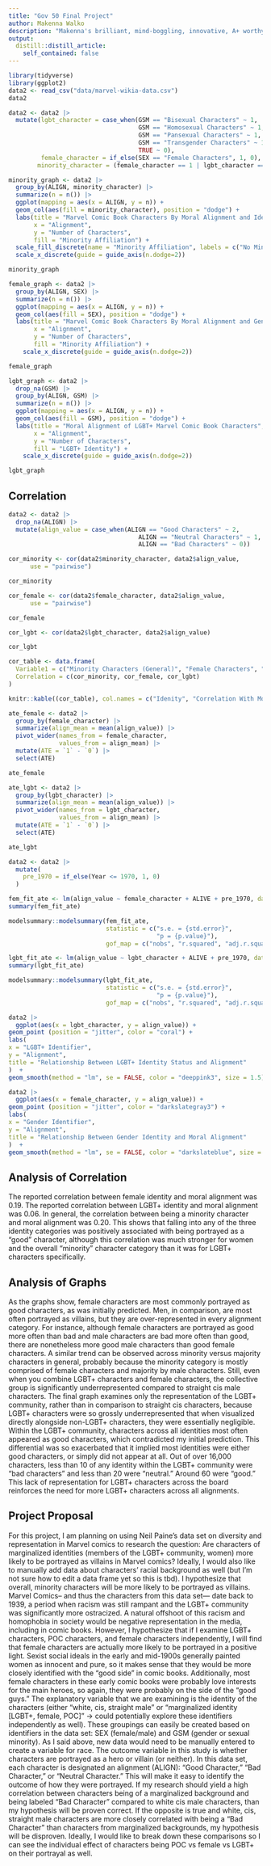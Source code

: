 ```yaml
---
title: "Gov 50 Final Project"
author: Makenna Walko
description: "Makenna's brilliant, mind-boggling, innovative, A+ worthy final project !!"
output:
  distill::distill_article:
    self_contained: false
---
```

```r
library(tidyverse) 
library(ggplot2)
data2 <- read_csv("data/marvel-wikia-data.csv")
data2
```
  
```r
data2 <- data2 |>
  mutate(lgbt_character = case_when(GSM == "Bisexual Characters" ~ 1,
                                    GSM == "Homosexual Characters" ~ 1,
                                    GSM == "Pansexual Characters" ~ 1,
                                    GSM == "Transgender Characters" ~ 1,
                                    TRUE ~ 0),
         female_character = if_else(SEX == "Female Characters", 1, 0),
        minority_character = (female_character == 1 | lgbt_character == 1))

minority_graph <- data2 |>
  group_by(ALIGN, minority_character) |>
  summarize(n = n()) |>
  ggplot(mapping = aes(x = ALIGN, y = n)) +
  geom_col(aes(fill = minority_character), position = "dodge") +
  labs(title = "Marvel Comic Book Characters By Moral Alignment and Identity",
       x = "Alignment",
       y = "Number of Characters",
       fill = "Minority Affiliation") +
  scale_fill_discrete(name = "Minority Affiliation", labels = c("No Minority Affiliation", "Minority (LGBT+ or Female)")) +
  scale_x_discrete(guide = guide_axis(n.dodge=2))

minority_graph
```
```r

female_graph <- data2 |>
  group_by(ALIGN, SEX) |>
  summarize(n = n()) |>
  ggplot(mapping = aes(x = ALIGN, y = n)) +
  geom_col(aes(fill = SEX), position = "dodge") +
  labs(title = "Marvel Comic Book Characters By Moral Alignment and Gender Identity",
       x = "Alignment",
       y = "Number of Characters",
       fill = "Minority Affiliation") +
    scale_x_discrete(guide = guide_axis(n.dodge=2))

female_graph
```
```r

lgbt_graph <- data2 |>
  drop_na(GSM) |>
  group_by(ALIGN, GSM) |>
  summarize(n = n()) |>
  ggplot(mapping = aes(x = ALIGN, y = n)) +
  geom_col(aes(fill = GSM), position = "dodge") +
  labs(title = "Moral Alignment of LGBT+ Marvel Comic Book Characters",
       x = "Alignment",
       y = "Number of Characters",
       fill = "LGBT+ Identity") +
    scale_x_discrete(guide = guide_axis(n.dodge=2))

lgbt_graph
```
## Correlation

```r

data2 <- data2 |>
  drop_na(ALIGN) |>
  mutate(align_value = case_when(ALIGN == "Good Characters" ~ 2,
                                    ALIGN == "Neutral Characters" ~ 1,
                                    ALIGN == "Bad Characters" ~ 0))

cor_minority <- cor(data2$minority_character, data2$align_value,
      use = "pairwise")

cor_minority

cor_female <- cor(data2$female_character, data2$align_value,
      use = "pairwise")

cor_female

cor_lgbt <- cor(data2$lgbt_character, data2$align_value)

cor_lgbt
```

```r
cor_table <- data.frame(
  Variable1 = c("Minority Characters (General)", "Female Characters", "LGBT+ Characters"),
  Correlation = c(cor_minority, cor_female, cor_lgbt) 
)

knitr::kable((cor_table), col.names = c("Idenity", "Correlation With Moral Alignment"))
```

```r
ate_female <- data2 |>
  group_by(female_character) |>
  summarize(align_mean = mean(align_value)) |>
  pivot_wider(names_from = female_character,
              values_from = align_mean) |>
  mutate(ATE = `1` - `0`) |>
  select(ATE)

ate_female

ate_lgbt <- data2 |>
  group_by(lgbt_character) |>
  summarize(align_mean = mean(align_value)) |>
  pivot_wider(names_from = lgbt_character,
              values_from = align_mean) |>
  mutate(ATE = `1` - `0`) |>
  select(ATE)

ate_lgbt
```


```r
data2 <- data2 |>
  mutate(
    pre_1970 = if_else(Year <= 1970, 1, 0)
  )

fem_fit_ate <- lm(align_value ~ female_character + ALIVE + pre_1970, data = data2)
summary(fem_fit_ate)

modelsummary::modelsummary(fem_fit_ate,
                           statistic = c("s.e. = {std.error}",
                                         "p = {p.value}"),
                           gof_map = c("nobs", "r.squared", "adj.r.squared"))
```

```r
lgbt_fit_ate <- lm(align_value ~ lgbt_character + ALIVE + pre_1970, data = data2)
summary(lgbt_fit_ate)

modelsummary::modelsummary(lgbt_fit_ate,
                           statistic = c("s.e. = {std.error}",
                                         "p = {p.value}"),
                           gof_map = c("nobs", "r.squared", "adj.r.squared"))
```

```r
data2 |>
  ggplot(aes(x = lgbt_character, y = align_value)) +
geom_point (position = "jitter", color = "coral") +
labs(
x = "LGBT+ Identifier",
y = "Alignment",
title = "Relationship Between LGBT+ Identity Status and Alignment"
)  +
geom_smooth(method = "lm", se = FALSE, color = "deeppink3", size = 1.5)
```
```r
data2 |>
  ggplot(aes(x = female_character, y = align_value)) +
geom_point (position = "jitter", color = "darkslategray3") +
labs(
x = "Gender Identifier",
y = "Alignment",
title = "Relationship Between Gender Identity and Moral Alignment"
)  + 
geom_smooth(method = "lm", se = FALSE, color = "darkslateblue", size = 1.5)
```

## Analysis of Correlation

The reported correlation between female identity and moral alignment was 0.19. The reported correlation between LGBT+ identity and moral alignment was 0.06. In general, the correlation between being a minority character and moral alignment was 0.20. This shows that falling into any of the three identity categories was positively associated with being portrayed as a "good" character, although this correlation was much stronger for women and the overall "minority" character category than it was for LGBT+ characters specifically.

## Analysis of Graphs

As the graphs show, female characters are most commonly portrayed as good characters, as was initially predicted. Men, in comparison, are most often portrayed as villains, but they are over-represented in every alignment category. For instance, although female characters are portrayed as good more often than bad and male characters are bad more often than good, there are nonetheless more good male characters than good female characters. A similar trend can be observed across minority versus majority characters in general, probably because the minority category is mostly comprised of female characters and majority by male characters. Still, even when you combine LGBT+ characters and female characters, the collective group is significantly underrepresented compared to straight cis male characters. The final graph examines only the representation of the LGBT+ community, rather than in comparison to straight cis characters, because LGBT+ characters were so grossly underrepresented that when visualized directly alongside non-LGBT+ characters, they were essentially negligible. Within the LGBT+ community, characters across all identities most often appeared as good characters, which contradicted my initial prediction. This differential was so exacerbated that it implied most identities were either good characters, or simply did not appear at all. Out of over 16,000 characters, less than 10 of any identity within the LGBT+ community were "bad characters" and less than 20 were "neutral." Around 60 were "good." This lack of representation for LGBT+ characters across the board reinforces the need for more LGBT+ characters across all alignments. 

## Project Proposal

  For this project, I am planning on using Neil Paine’s data set on diversity and representation in Marvel comics to research the question: Are characters of marginalized identities (members of the LGBT+ community, women) more likely to be portrayed as villains in Marvel comics? Ideally, I would also like to manually add data about characters’ racial background as well (but I’m not sure how to edit a data frame yet so this is tbd). 
  I hypothesize that overall, minority characters will be more likely to be portrayed as villains. Marvel Comics– and thus the characters from this data set— date back to 1939, a period when racism was still rampant and the LGBT+ community was significantly more ostracized. A natural offshoot of this racism and homophobia in society would be negative representation in the media, including in comic books. However, I hypothesize that if I examine LGBT+ characters, POC characters, and female characters independently, I will find that female characters are actually more likely to be portrayed in a positive light. Sexist social ideals in the early and mid-1900s generally painted women as innocent and pure, so it makes sense that they would be more closely identified with the “good side” in comic books. Additionally, most female characters in these early comic books were probably love interests for the main heroes, so again, they were probably on the side of the “good guys.” 
  The explanatory variable that we are examining is the identity of the characters (either “white, cis, straight male” or “marginalized identity [LGBT+, female, POC]” → could potentially explore these identifiers independently as well). These groupings can easily be created based on identifiers in the data set: SEX (female/male) and GSM (gender or sexual minority). As I said above, new data would need to be manually entered to create a variable for race. The outcome variable in this study is whether characters are portrayed as a hero or villain (or neither). In this data set, each character is designated an alignment (ALIGN): “Good Character,” “Bad Character,” or “Neutral Character.” This will make it easy to identify the outcome of how they were portrayed. If my research should yield a high correlation between characters being of a marginalized background and being labeled “Bad Character” compared to white cis male characters, than my hypothesis will be proven correct. If the opposite is true and white, cis, straight male characters are more closely correlated with being a “Bad Character” than characters from marginalized backgrounds, my hypothesis will be disproven. Ideally, I would like to break down these comparisons so I can see the individual effect of characters being POC vs female vs LGBT+ on their portrayal as well. 
